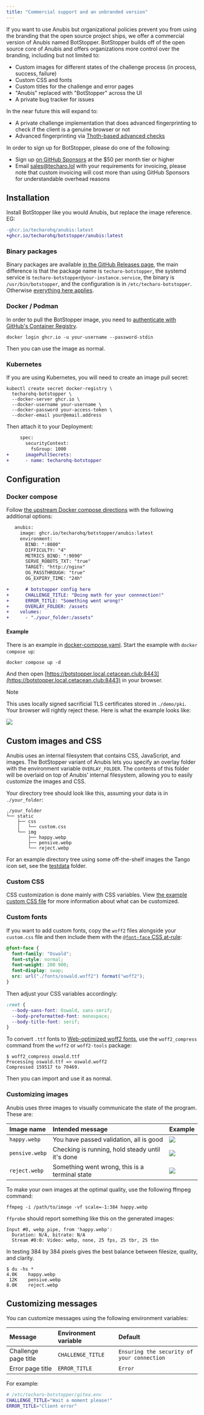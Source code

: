 ```yaml
---
title: "Commercial support and an unbranded version"
---
```


If you want to use Anubis but organizational policies prevent you from using the branding that the open source project ships, we offer a commercial version of Anubis named BotStopper. BotStopper builds off of the open source core of Anubis and offers organizations more control over the branding, including but not limited to:

- Custom images for different states of the challenge process (in process, success, failure)
- Custom CSS and fonts
- Custom titles for the challenge and error pages
- "Anubis" replaced with "BotStopper" across the UI
- A private bug tracker for issues

In the near future this will expand to:

- A private challenge implementation that does advanced fingerprinting to check if the client is a genuine browser or not
- Advanced fingerprinting via [Thoth-based advanced checks](./thoth.mdx)

In order to sign up for BotStopper, please do one of the following:

- Sign up [on GitHub Sponsors](https://github.com/sponsors/Xe) at the $50 per month tier or higher
- Email [sales@techaro.lol](mailto:sales@techaro.lol) with your requirements for invoicing, please note that custom invoicing will cost more than using GitHub Sponsors for understandable overhead reasons

## Installation

Install BotStopper like you would Anubis, but replace the image reference. EG:

```diff
-ghcr.io/techarohq/anubis:latest
+ghcr.io/techarohq/botstopper/anubis:latest
```

### Binary packages

Binary packages are available [in the GitHub Releases page](https://github.com/TecharoHQ/botstopper/releases), the main difference is that the package name is `techaro-botstopper`, the systemd service is `techaro-botstopper@your-instance.service`, the binary is `/usr/bin/botstopper`, and the configuration is in `/etc/techaro-botstopper`. Otherwise [everything here applies](https://anubis.techaro.lol/docs/admin/native-install).

### Docker / Podman

In order to pull the BotStopper image, you need to [authenticate with GitHub's Container Registry](https://docs.github.com/en/packages/working-with-a-github-packages-registry/working-with-the-container-registry#authenticating-to-the-container-registry).

```text
docker login ghcr.io -u your-username --password-stdin
```

Then you can use the image as normal.

### Kubernetes

If you are using Kubernetes, you will need to create an image pull secret:

```text
kubectl create secret docker-registry \
  techarohq-botstopper \
  --docker-server ghcr.io \
  --docker-username your-username \
  --docker-password your-access-token \
  --docker-email your@email.address
```

Then attach it to your Deployment:

```diff
     spec:
       securityContext:
         fsGroup: 1000
+      imagePullSecrets:
+      - name: techarohq-botstopper
```

## Configuration

### Docker compose

Follow [the upstream Docker compose directions](https://anubis.techaro.lol/docs/admin/environments/docker-compose) with the following additional options:

```diff
   anubis:
     image: ghcr.io/techarohq/botstopper/anubis:latest
     environment:
       BIND: ":8080"
       DIFFICULTY: "4"
       METRICS_BIND: ":9090"
       SERVE_ROBOTS_TXT: "true"
       TARGET: "http://nginx"
       OG_PASSTHROUGH: "true"
       OG_EXPIRY_TIME: "24h"

+      # botstopper config here
+      CHALLENGE_TITLE: "Doing math for your connnection!"
+      ERROR_TITLE: "Something went wrong!"
+      OVERLAY_FOLDER: /assets
+    volumes:
+      - "./your_folder:/assets"
```

#### Example

There is an example in [docker-compose.yaml](./docker-compose.yaml). Start the example with `docker compose up`:

```text
docker compose up -d
```

And then open [https://botstopper.local.cetacean.club:8443](https://botstopper.local.cetacean.club:8443) in your browser.

> [!NOTE]  
> This uses locally signed sacrificial TLS certificates stored in `./demo/pki`. Your browser will rightly reject these. Here is what the example looks like:
>
> ![](/img/botstopper/example-screenshot.webp)

## Custom images and CSS

Anubis uses an internal filesystem that contains CSS, JavaScript, and images. The BotStopper variant of Anubis lets you specify an overlay folder with the environment variable `OVERLAY_FOLDER`. The contents of this folder will be overlaid on top of Anubis' internal filesystem, allowing you to easily customize the images and CSS.

Your directory tree should look like this, assuming your data is in `./your_folder`:

```text
./your_folder
└── static
    ├── css
    │   └── custom.css
    └── img
        ├── happy.webp
        ├── pensive.webp
        └── reject.webp
```

For an example directory tree using some off-the-shelf images the Tango icon set, see the [testdata](./testdata) folder.

### Custom CSS

CSS customization is done mainly with CSS variables. View [the example custom CSS file](https://github.com/TecharoHQ/botstopper/blob/main/testdata/static/css/custom.css) for more information about what can be customized.

### Custom fonts

If you want to add custom fonts, copy the `woff2` files alongside your `custom.css` file and then include them with the [`@font-face` CSS at-rule](https://developer.mozilla.org/en-US/docs/Web/CSS/@font-face):

```css
@font-face {
  font-family: "Oswald";
  font-style: normal;
  font-weight: 200 900;
  font-display: swap;
  src: url("./fonts/oswald.woff2") format("woff2");
}
```

Then adjust your CSS variables accordingly:

```css
:root {
  --body-sans-font: Oswald, sans-serif;
  --body-preformatted-font: monospace;
  --body-title-font: serif;
}
```

To convert `.ttf` fonts to [Web-optimized woff2 fonts](https://www.w3.org/TR/WOFF2/), use the `woff2_compress` command from the `woff2` or `woff2-tools` package:

```console
$ woff2_compress oswald.ttf
Processing oswald.ttf => oswald.woff2
Compressed 159517 to 70469.
```

Then you can import and use it as normal.

### Customizing images

Anubis uses three images to visually communicate the state of the program. These are:

| Image name     | Intended message                                 | Example                           |
| :------------- | :----------------------------------------------- | :-------------------------------- |
| `happy.webp`   | You have passed validation, all is good          | ![](/img/botstopper/happy.webp)   |
| `pensive.webp` | Checking is running, hold steady until it's done | ![](/img/botstopper/pensive.webp) |
| `reject.webp`  | Something went wrong, this is a terminal state   | ![](/img/botstopper/reject.webp)  |

To make your own images at the optimal quality, use the following ffmpeg command:

```text
ffmpeg -i /path/to/image -vf scale=-1:384 happy.webp
```

`ffprobe` should report something like this on the generated images:

```text
Input #0, webp_pipe, from 'happy.webp':
  Duration: N/A, bitrate: N/A
  Stream #0:0: Video: webp, none, 25 fps, 25 tbr, 25 tbn
```

In testing 384 by 384 pixels gives the best balance between filesize, quality, and clarity.

```text
$ du -hs *
4.0K    happy.webp
 12K    pensive.webp
8.0K    reject.webp
```

## Customizing messages

You can customize messages using the following environment variables:

| Message              | Environment variable | Default                                    |
| :------------------- | :------------------- | :----------------------------------------- |
| Challenge page title | `CHALLENGE_TITLE`    | `Ensuring the security of your connection` |
| Error page title     | `ERROR_TITLE`        | `Error`                                    |

For example:

```sh
# /etc/techaro-botstopper/gitea.env
CHALLENGE_TITLE="Wait a moment please!"
ERROR_TITLE="Client error"
```
